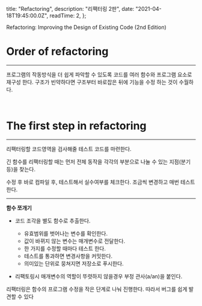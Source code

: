 
  title: "Refactoring",
  description: "리팩터링 2판",
  date: "2021-04-18T19:45:00.0Z",
  readTime: 2,
};


<div style={{ textAlign: "center", fontFamily: "Rajdhani" }}>
  Refactoring: Improving the Design of Existing Code (2nd Edition)
</div>

<div style={{ marginTop: "4rem", fontFamily: "NotoSansKR-Thin, MalgunGothic", fontSize: '11pt', lineHeight: '22pt', letterSpacing: '.8px'}}>

<div>
  <a href="https://github.com/o-henry/book-refactoring" target="_blank">
    <Github style={{ fontSize: "20px", color: "var(--color-primary)" }} />
  </a>
</div>

<h1>Order of refactoring</h1>

<hr />

프로그램의 작동방식을 더 쉽게 파악할 수 있도록 코드를 여러 함수와 프로그램 요소로 재구성 한다.
구조가 빈약하다면 구조부터 바로잡은 뒤에 기능을 수정 하는 것이 수월하다.

<br />

<h1>The first step in refactoring</h1>

<hr />

리팩터링할 코드영역을 검사해줄 테스트 코드를 마련한다.

긴 함수를 리팩터링할 때는 먼저 전체 동작을 각각의 부분으로 나눌 수 있는 지점(분기 등)을 찾는다.

수정 후 바로 컴파일 후, 테스트해서 실수여부를 체크한다. 조금씩 변경하고 매번 테스트한다.

<hr />

**함수 쪼개기**

- 코드 조각을 별도 함수로 추출한다.

  - 유효범위를 벗어나는 변수를 확인한다.
  - 값이 바뀌지 않는 변수는 매개변수로 전달한다.
  - 한 가지를 수정할 때마다 테스트 한다.
  - 테스트를 통과하면 변경사항을 커밋한다.
  - 의미있는 단위로 뭉쳐지면 저장소로 푸시한다.

- 리팩토링시 매개변수의 역할이 뚜렷하지 않을경우 부정 관사(a/an)을 붙인다.

<p style={{ fontWeight: 600 }}>
  리팩터링은 함수의 프로그램 수정을 작은 단계로 나눠 진행한다. 따라서 버그를
  쉽게 발견할 수 있다
</p>

</div>
